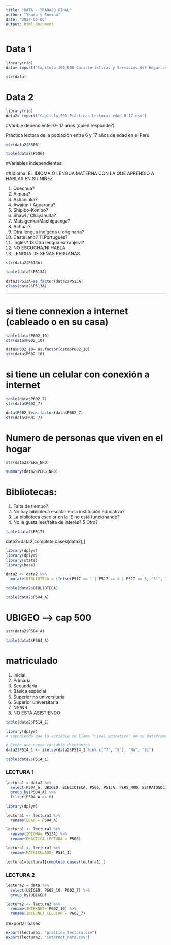 ---
title: "DATA - TRABAJO FINAL"
author: "Yhara y Romina"
date: "2024-05-06"
output: html_document
---

# Data 1

```{r}
library(rio)
data= import("Capítulo 100_600 Caracteristicas y Servicios del Hogar.csv")
```

```{r}
str(data)
```

# Data 2

```{r}
library(rio)
data2= import("Capítulo 500-Prácticas Lectoras edad 0-17.csv")
```



#Varible dependiente: 
0- 17 años (quien responde?)

Práctica lectora de la población entre 6 y 17 años de edad en el Perú

```{r}
str(data2$P506)
```
```{r}
table(data2$P506)
```


#Variables independientes:


##Idioma: EL IDIOMA O LENGUA MATERNA CON LA QUE APRENDIÓ A HABLAR EN SU NIÑEZ
 
1. Quechua?
2. Aimara?
3. Ashaninka?
4. Awajun / Aguaruna?
5. Shipibo-Konibo?
6. Shawi / Chayahuita?
7. Matsigenka/Machiguenga?
8. Achuar?
9. Otra lengua indígena u originaria?
10. Castellano?
11.Portugués?
12. Inglés?
13.Otra lengua extranjera?
14. NO ESCUCHA/NI HABLA
15. LENGUA DE SEÑAS PERUANAS

```{r}
str(data2$P513A)
```
```{r}
table(data2$P513A)
```

```{r}
data2$P513A=as.factor(data2$P513A)
class(data2$P513A)
```


----------
# si tiene connexion a internet (cableado o en su casa)


```{r}
table(data$P602_10)
str(data$P602_10)
```
```{r}
data$P602_10= as.factor(data$P602_10)
str(data$P602_10)
```



# si tiene un celular con conexión a internet 


```{r}
table(data$P602_7)
str(data$P602_7)
```

```{r}
data$P602_7=as.factor(data$P602_7)
str(data$P602_7)
```




# Numero de personas que viven en el hogar

```{r}
str(data2$PERS_NRO)
```
```{r}
summary(data2$PERS_NRO)
```


# Bibliotecas:

1. Falta de tiempo?
2. No hay biblioteca escolar en la institución educativa?
3. La biblioteca escolar en la IE no está funcionando?
4. No le gusta leer/falta de interés?
5 Otro?

```{r}
table(data2$P517)
```

data2=data2[complete.cases(data2),]

```{r}
library(dplyr)
library(dplyr)
library(stats)
library(base)

data2 <- data2 %>%
  mutate(BIBLIOTECA = ifelse(P517 == 1 | P517 == 4 | P517 == 5, "Sí", "No"))
```


```{r}
table(data2$BIBLIOTECA)
```


```{r}
table(data2$P504_A)
```



# UBIGEO --> cap 500

```{r}
str(data2$P504_A)
```
```{r}
table(data2$P504_A)
```


# matriculado

1. Inicial
2. Primaria
3. Secundaria
4. Básica especial
5. Superior no universitaria
6. Superior universitaria
7. NS/NR
8. NO ESTÁ ASISTIENDO

```{r}
table(data2$P514_1)
```

```{r}
library(dplyr)
# Suponiendo que la variable se llama "nivel_educativo" en tu dataframe "data"

# Crear una nueva variable dicotómica
data2$P514_1 <- ifelse(data2$P514_1 %in% c("7", "8"), "No", "Sí")

```


```{r}
table(data2$P514_1)
```



### LECTURA 1


```{r}
lectura1 = data2 %>%
  select(P504_A, UBIGEO, BIBLIOTECA, P506, P513A, PERS_NRO, ESTRATOSOCIO, P514_1) %>%
  group_by(P504_A) %>%
  filter(P504_A >= 6)
```

```{r}
library(dplyr)

lectura1 <- lectura1 %>%
  rename(EDAD = P504_A) 
```

```{r}
lectura1 <- lectura1 %>%
  rename(IDIOMA= P513A) %>%
  rename(PRACTICA_LECTURA = P506) 
```

```{r}
lectura1 <- lectura1 %>%
  rename(MATRICULADO= P514_1)
```

```{r}
lectura1=lectura1[complete.cases(lectura1),]
```



### LECTURA 2

```{r}
lectura2 = data %>%
  select(UBIGEO, P602_10, P602_7) %>%
  group_by(UBIGEO)
```

```{r}
lectura2 <- lectura2 %>%
  rename(INTERNET= P602_10) %>%
  rename(INTERNET_CELULAR = P602_7)
```

#exportar bases
```{r}
export(lectura1, "practica_lectora.csv") 
export(lectura2, "internet_data.csv") 
```

